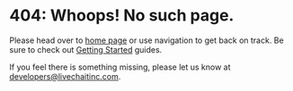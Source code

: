 # 404: Whoops! No such page.

Please head over to [home page](./) or use navigation to get back on track. Be sure to check out [Getting Started](./getting-started/) guides.

If you feel there is something missing, please let us know at [developers@livechaitinc.com](mailto:developers@livechatinc.com).
